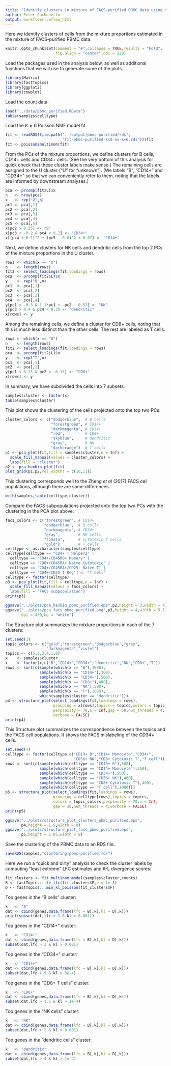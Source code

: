 ```yaml
---
title: "Identify clusters in mixture of FACS-purified PBMC data using topic model"
author: Peter Carbonetto
output: workflowr::wflow_html
---
```


Here we identify clusters of cells from the mixture proportions
estimated in the mixture of FACS-purified PBMC data.

```r
knitr::opts_chunk$set(comment = "#",collapse = TRUE,results = "hold",
                      fig.align = "center",dpi = 120)
```

Load the packages used in the analysis below, as well as additional
functions that we will use to generate some of the plots.

```r
library(Matrix)
library(fastTopics)
library(ggplot2)
library(cowplot)
```

Load the count data.

```r
load("../data/pbmc_purified.RData")
table(samples$celltype)
```

Load the $K = 6$ Poisson NMF model fit.

```r
fit <- readRDS(file.path("../output/pbmc-purified/rds",
                         "fit-pbmc-purified-scd-ex-k=6.rds"))$fit
fit <- poisson2multinom(fit)
```

From the PCs of the mixture proportions, we define clusters for B
cells, CD14+ cells and CD34+ cells. (See the very bottom of this
analysis for quick check that these cluster labels make sense.) The
remaining cells are assigned to the U cluster ("U" for "unknown"). (We
labels "B", "CD14+" and "CD34+" so that we can conveniently refer to
them, noting that the labels are informed by downstream analyses.)

```r
pca <- prcomp(fit$L)$x
n   <- nrow(pca)
x   <- rep("U",n)
pc1 <- pca[,1]
pc2 <- pca[,2]
pc3 <- pca[,3]
pc4 <- pca[,4]
pc5 <- pca[,5]
x[pc2 > 0.25] <- "B"
x[pc3 < -0.2 & pc4 < 0.2] <- "CD34+"
x[(pc4 + 0.1)^2 + (pc5 - 0.8)^2 < 0.07] <- "CD14+"
```

Next, we define clusters for NK cells and dendritic cells from the top
2 PCs of the mixture proportions in the U cluster.

```r
rows <- which(x == "U")
n    <- length(rows)
fit2 <- select_loadings(fit,loadings = rows)
pca  <- prcomp(fit2$L)$x
y    <- rep("U",n)
pc1  <- pca[,1]
pc2  <- pca[,2]
pc3  <- pca[,3]
pc4  <- pca[,4]
y[pc1 < -0.3 & 1.1*pc1 < -pc2 - 0.57] <- "NK"
y[pc3 > 0.4 & pc4 < 0.2] <- "dendritic"
x[rows] <- y
```

Among the remaining cells, we define a cluster for CD8+ cells, noting
that this is much less distinct than the other cells. The rest are
labeled as T cells.

```r
rows <- which(x == "U")
n    <- length(rows)
fit2 <- select_loadings(fit,loadings = rows)
pca  <- prcomp(fit2$L)$x
y    <- rep("T",n)
pc1  <- pca[,1]
pc2  <- pca[,2]
y[pc1 < 0.25 & pc2 < -0.15] <- "CD8+"
x[rows] <- y
```

In summary, we have subdivided the cells into 7 subsets:

```r
samples$cluster <- factor(x)
table(samples$cluster)
```

This plot shows the clustering of the cells projected onto the top two
PCs:

```r
cluster_colors <- c("dodgerblue",  # B cells
                    "forestgreen", # CD14+
					"darkmagenta", # CD34+ 
                    "red",         # CD8+
					"skyblue",     # dendritic
					"gray",        # NK
					"darkorange")  # T cells
p1 <- pca_plot(fit,fill = samples$cluster,n = Inf) +
  scale_fill_manual(values = cluster_colors) +
  labs(fill = "cluster")
p2 <- pca_hexbin_plot(fit)
plot_grid(p1,p2,rel_widths = c(10,11))
```

This clustering corresponds well to the Zheng *et al* (2017) FACS cell
populations, although there are some differences.

```r
with(samples,table(celltype,cluster))
```

Compare the FACS subpopulations projected onto the top two PCs with
the clustering in the PCA plot above:

```r
facs_colors <- c("forestgreen", # CD14+
                 "dodgerblue",  # B cells
                 "darkmagenta", # CD34+
                 "gray",        # NK cells
                 "tomato",      # cytotoxic T cells
                 "gold")        # T cells
celltype <- as.character(samples$celltype)
celltype[celltype == "CD4+ T Helper2" |
  celltype == "CD4+/CD45RO+ Memory" |
  celltype == "CD8+/CD45RA+ Naive Cytotoxic" |
  celltype == "CD4+/CD45RA+/CD25- Naive T" | 
  celltype == "CD4+/CD25 T Reg"] <- "T cell"
celltype <- factor(celltype)
p3 <- pca_plot(fit,fill = celltype,n = Inf) +
  scale_fill_manual(values = facs_colors) +
  labs(fill = "FACS subpopulation")
print(p3)
```

```r
ggsave("../plots/pca_hexbin_pbmc_purified.eps",p2,height = 3,width = 4)
ggsave("../plots/pca_facs_pbmc_purified.png",p3,height = 4,width = 5.5,
       dpi = 450,bg = "white")
```

The Structure plot summarizes the mixture proportions in each of the 7
clusters:

```r
set.seed(1)
topic_colors <- c("gold","forestgreen","dodgerblue","gray",
                  "darkmagenta","violet")
topics <- c(5,3,2,4,1,6)
x    <- samples$cluster
x    <- factor(x,c("B","CD14+","CD34+","dendritic","NK","CD8+","T"))
rows <- sort(c(sample(which(x == "B"),1000),
               sample(which(x == "CD14+"),300),
               sample(which(x == "CD34+"),500),
               sample(which(x == "CD8+"),400),
               sample(which(x == "NK"),500),
               sample(which(x == "T"),1000),
			   which(samples$cluster == "dendritic")))
p4 <- structure_plot(select_loadings(fit,loadings = rows),
                     grouping = x[rows],topics = topics,colors = topic_colors,
   	  			     perplexity = 70,n = Inf,gap = 50,num_threads = 4,
					 verbose = FALSE)
print(p4)
```

This Structure plot summarizes the correspondence between the topics
and the FACS cell populations. It shows the FACS mislabeling of the
CD34+ cells.

```r
set.seed(1)
celltype <- factor(celltype,c("CD19+ B","CD14+ Monocyte","CD34+",
                              "CD56+ NK","CD8+ Cytotoxic T","T cell"))
rows <- sort(c(sample(which(celltype == "CD19+ B"),500),
               sample(which(celltype == "CD14+ Monocyte"),250),
               sample(which(celltype == "CD34+"),500),
               sample(which(celltype == "CD56+ NK"),400),
			   sample(which(celltype == "CD8+ Cytotoxic T"),400),
               sample(which(celltype == "T cell"),1000)))
p5 <- structure_plot(select_loadings(fit,loadings = rows),
                     grouping = celltype[rows],topics = topics,
					 colors = topic_colors,perplexity = 70,n = Inf,
					 gap = 30,num_threads = 4,verbose = FALSE)
print(p5)
```

```r
ggsave("../plots/structure_plot_clusters_pbmc_purified.eps",
       p4,height = 1.5,width = 8)
ggsave("../plots/structure_plot_facs_pbmc_purified.eps",
	   p5,height = 1.85,width = 8)
```

Save the clustering of the PBMC data to an RDS file.

```r
saveRDS(samples,"clustering-pbmc-purified.rds")
```

Here we run a "quick and dirty" analysis to check the cluster labels
by computing "least extreme" LFC estimates and K-L divergence scores:

```r
fit_clusters <- fit_multinom_model(samples$cluster,counts)
B <- fastTopics:::le_lfc(fit_clusters$F,e = 1e-8)
D <- fastTopics:::min_kl_poisson(fit_clusters$F)
```

Top genes in the "B cells" cluster:

```r
k   <- "B"
dat <- cbind(genes,data.frame(lfc = B[,k],kl = D[,k]))
print(subset(dat,lfc > 3 & kl > 0.001))
```

Top genes in the "CD14+" cluster:

```r
k   <- "CD14+"
dat <- cbind(genes,data.frame(lfc = B[,k],kl = D[,k]))
subset(dat,lfc > 3 & kl > 0.001)
```

Top genes in the "CD34+" cluster:

```r
k   <- "CD34+"
dat <- cbind(genes,data.frame(lfc = B[,k],kl = D[,k]))
subset(dat,lfc > 5 & kl > 3e-4)
```

Top genes in the "CD8+ T cells" cluster:

```r
k   <- "CD8+"
dat <- cbind(genes,data.frame(lfc = B[,k],kl = D[,k]))
subset(dat,lfc > 1.5 & kl > 1e-4)
```

Top genes in the "NK cells" cluster:

```r
k   <- "NK"
dat <- cbind(genes,data.frame(lfc = B[,k],kl = D[,k]))
subset(dat,lfc > 2 & kl > 0.001)
```

Top genes in the "dendritic cells" cluster:

```r
k   <- "dendritic"
dat <- cbind(genes,data.frame(lfc = B[,k],kl = D[,k]))
subset(dat,lfc > 4 & kl > 1e-4)
```

